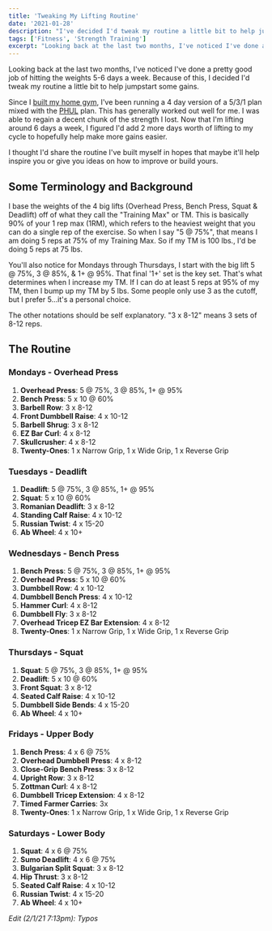```yaml
---
title: 'Tweaking My Lifting Routine'
date: '2021-01-28'
description: "I've decided I'd tweak my routine a little bit to help jumpstart some gains."
tags: ['Fitness', 'Strength Training']
excerpt: "Looking back at the last two months, I've noticed I've done a pretty good job of hitting the weights 5-6 days a week. Because of this, I decided I'd tweak my routine a little bit to help jumpstart some gains."
---
```


Looking back at the last two months, I've noticed I've done a pretty good job of hitting the weights 5-6 days a week. Because of this, I decided I'd tweak my routine a little bit to help jumpstart some gains.

Since I [built my home gym](/2020/08/04/so-i-finally-built-a-home-gym.html), I've been running a 4 day version of a 5/3/1 plan mixed with the [PHUL](https://www.muscleandstrength.com/workouts/phul-workout) plan. This has generally worked out well for me. I was able to regain a decent chunk of the strength I lost. Now that I'm lifting around 6 days a week, I figured I'd add 2 more days worth of lifting to my cycle to hopefully help make more gains easier.

I thought I'd share the routine I've built myself in hopes that maybe it'll help inspire you or give you ideas on how to improve or build yours.

## Some Terminology and Background

I base the weights of the 4 big lifts (Overhead Press, Bench Press, Squat & Deadlift) off of what they call the "Training Max" or TM. This is basically 90% of your 1 rep max (1RM), which refers to the heaviest weight that you can do a single rep of the exercise. So when I say "5 @ 75%", that means I am doing 5 reps at 75% of my Training Max. So if my TM is 100 lbs., I'd be doing 5 reps at 75 lbs.

You'll also notice for Mondays through Thursdays, I start with the big lift 5 @ 75%, 3 @ 85%, & 1+ @ 95%. That final '1+' set is the key set. That's what determines when I increase my TM. If I can do at least 5 reps at 95% of my TM, then I bump up my TM by 5 lbs. Some people only use 3 as the cutoff, but I prefer 5...it's a personal choice.

The other notations should be self explanatory. "3 x 8-12" means 3 sets of 8-12 reps.

## The Routine

### Mondays - Overhead Press

1. **Overhead Press**: 5 @ 75%, 3 @ 85%, 1+ @ 95%
2. **Bench Press**: 5 x 10 @ 60%
3. **Barbell Row**: 3 x 8-12
4. **Front Dumbbell Raise**: 4 x 10-12
5. **Barbell Shrug**: 3 x 8-12
6. **EZ Bar Curl**: 4 x 8-12
7. **Skullcrusher**: 4 x 8-12
8. **Twenty-Ones**: 1 x Narrow Grip, 1 x Wide Grip, 1 x Reverse Grip

### Tuesdays - Deadlift

1. **Deadlift**: 5 @ 75%, 3 @ 85%, 1+ @ 95%
2. **Squat**: 5 x 10 @ 60%
3. **Romanian Deadlift**: 3 x 8-12
4. **Standing Calf Raise**: 4 x 10-12
5. **Russian Twist**: 4 x 15-20
6. **Ab Wheel**: 4 x 10+

### Wednesdays - Bench Press

1. **Bench Press**: 5 @ 75%, 3 @ 85%, 1+ @ 95%
2. **Overhead Press**: 5 x 10 @ 60%
3. **Dumbbell Row**: 4 x 10-12
4. **Dumbbell Bench Press**: 4 x 10-12
5. **Hammer Curl**: 4 x 8-12
6. **Dumbbell Fly**: 3 x 8-12
7. **Overhead Tricep EZ Bar Extension**: 4 x 8-12
8. **Twenty-Ones**: 1 x Narrow Grip, 1 x Wide Grip, 1 x Reverse Grip

### Thursdays - Squat

1. **Squat**: 5 @ 75%, 3 @ 85%, 1+ @ 95%
2. **Deadlift**: 5 x 10 @ 60%
3. **Front Squat**: 3 x 8-12
4. **Seated Calf Raise**: 4 x 10-12
5. **Dumbbell Side Bends**: 4 x 15-20
6. **Ab Wheel**: 4 x 10+

### Fridays - Upper Body

1. **Bench Press**: 4 x 6 @ 75%
2. **Overhead Dumbbell Press**: 4 x 8-12
3. **Close-Grip Bench Press**: 3 x 8-12
4. **Upright Row**: 3 x 8-12
5. **Zottman Curl**: 4 x 8-12
6. **Dumbbell Tricep Extension**: 4 x 8-12
7. **Timed Farmer Carries**: 3x
8. **Twenty-Ones**: 1 x Narrow Grip, 1 x Wide Grip, 1 x Reverse Grip

### Saturdays - Lower Body

1. **Squat**: 4 x 6 @ 75%
2. **Sumo Deadlift**: 4 x 6 @ 75%
3. **Bulgarian Split Squat**: 3 x 8-12
4. **Hip Thrust**: 3 x 8-12
5. **Seated Calf Raise**: 4 x 10-12
6. **Russian Twist**: 4 x 15-20
7. **Ab Wheel**: 4 x 10+

_Edit (2/1/21 7:13pm): Typos_
